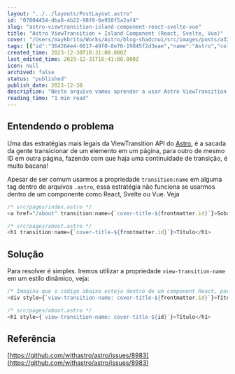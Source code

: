 ```yaml
---
layout: "../../layouts/PostLayout.astro"
id: "07004454-dba8-4b22-98f0-6e950f5a2af4"
slug: "astro-viewtransition-island-component-react-svelte-vue"
title: "Astro ViewTransition + Island Component (React, Svelte, Vue)"
cover: "/Users/maykbrito/Works/Astro/blog-shadcnui/src/images/posts/a32fef4bbbdbef04f1751b27860bde3169b3b6e49e784d656c68791016a43e01-cover.png"
tags: [{"id":"364264e4-6017-49f0-8e76-19845f2d3eae","name":"Astro","color":"blue"}]
created_time: 2023-12-30T18:31:00.000Z
last_edited_time: 2023-12-31T16:41:00.000Z
icon: null
archived: false
status: "published"
publish_date: 2023-12-30
description: "Neste arquivo vamos aprender a usar Astro ViewTransition dentro de um componente React, Svelte ou Vue, mantendo as transições super belas!"
reading_time: "1 min read"
---
```



## Entendendo o problema


Uma das estratégias mais legais da ViewTransition API do [Astro](https://astro.build/), é a sacada da gente transicionar de um elemento em um página, para outro de mesmo ID em outra página, fazendo com que haja uma continuidade de transição, é muito bacana!


Apesar de ser comum usarmos a propriedade `transition:name` em alguma tag dentro de arquivos `.astro`, essa estratégia não funciona se usarmos dentro de um componente como React, Svelte ou Vue. Veja


```javascript
/* src/pages/index.astro */
<a href="/about" transition:name={`cover-title-${frontmatter.id}`}>Sobre mim</a>

/* src/pages/about.astro */
<h1 transition:name={`cover-title-${frontmatter.id}`}>Título</h1>
```


## Solução


Para resolver é simples. Iremos utilizar a propriedade `view-transition-name` em um estilo dinâmico, veja:


```javascript
/* Imagina que o código abaixo esteja dentro de um component React, por exemplo */
<div style={`view-transition-name: cover-title-${frontmatter.id}`}>Título</div>

/* src/pages/about.astro */
<h1 style={`view-transition-name: cover-title-${id}`}>Título</h1>
```


## Referência


[https://github.com/withastro/astro/issues/8983](https://github.com/withastro/astro/issues/8983)


